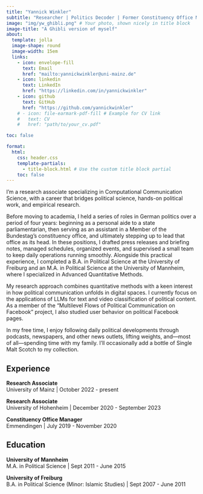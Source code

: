 ```yaml
---
title: "Yannick Winkler"
subtitle: "Researcher | Politics Decoder | Former Constituency Office Manager"
image: "img/yw_ghibli.png" # Your photo, shown nicely in title block
image-title: "A Ghibli version of myself"
about:
  template: jolla
  image-shape: round
  image-width: 15em
  links: 
    - icon: envelope-fill
      text: Email
      href: "mailto:yannickwinkler@uni-mainz.de"
    - icon: linkedin
      text: LinkedIn
      href: "https://linkedin.com/in/yannickwinkler"
    - icon: github
      text: GitHub
      href: "https://github.com/yannickwinkler"
    # - icon: file-earmark-pdf-fill # Example for CV link
    #   text: CV
    #   href: "path/to/your_cv.pdf"

toc: false

format:
  html:
    css: header.css  
    template-partials:
      - title-block.html # Use the custom title block partial
    toc: false 
---
```


I’m a research associate specializing in Computational Communication Science, with a career that bridges political science, hands-on political work, and empirical research. 

Before moving to academia, I held a series of roles in German politics over a period of four years: beginning as a personal aide to a state parliamentarian, then serving as an assistant in a Member of the Bundestag’s constituency office, and ultimately stepping up to lead that office as its head. In these positions, I drafted press releases and briefing notes, managed schedules, organized events, and supervised a small team to keep daily operations running smoothly. Alongside this practical experience, I completed a B.A. in Political Science at the University of Freiburg and an M.A. in Political Science at the University of Mannheim, where I specialized in Advanced Quantitative Methods.

My research approach combines quantitative methods with a keen interest in how political communication unfolds in digital spaces. I currently focus on the applications of LLMs for text and video classification of political content. As a member of the “Multilevel Flows of Political Communication on Facebook” project, I also studied user behavior on political Facebook pages.

In my free time, I enjoy following daily political developments through podcasts, newspapers, and other news outlets, lifting weights, and—most of all—spending time with my family. I’ll occasionally add a bottle of Single Malt Scotch to my collection.

## Experience

**Research Associate** <br> 
University of Mainz | October 2022 - present

**Research Associate** <br> 
University of Hohenheim | December 2020 - September 2023

**Constituency Office Manager** <br> 
Emmendingen | July 2019 - November 2020

## Education

**University of Mannheim** <br> 
M.A. in Political Science | Sept 2011 - June 2015

**University of Freiburg**<br> 
B.A. in Political Science (Minor: Islamic Studies)  | Sept 2007 - June 2011



